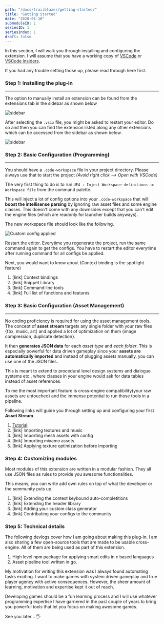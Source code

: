 ```yaml
---
path: "/docs/trailblazer/getting-started/"
title: "Getting Started"
date: "2020-01-10"
submoduleID: 1
seriesID: 1
seriesIndex: 1
draft: false
---
```


In this section, I will walk you through installing and configuring the extension.
I will assume that you have a working copy of [VSCode](https://code.visualstudio.com/download) or [VSCode Insiders](https://code.visualstudio.com/insiders/).

If you had any trouble setting those up, please read through here first.

### Step 1: Installing the plug-in

---

The option to manually install an extension can be found from the extensions tab in the
sidebar as shown below

![sidebar](../../../../../images/DaedalusAPI/introduction-module/001.png)

After selecting the `.vsix` file, you might be asked to restart your editor.
Do so and then you can find the extension listed along any other extensions which can be accessed from the sidebar as shown below.

![sidebar](../../../../../images/DaedalusAPI/introduction-module/003.png)

### Step 2: Basic Configuration (Programming)

---

You should have a `.code-workspace` file in your project directory.
Please always use that to start the project _(Avoid right click --> Open with VSCode)_

The very first thing to do is to run `UE4 : Inject Workspace definitions in Workspace file` from the command palette.

This will inject a lot of config options into your `.code-workspace` that
will **boost the intellisense parsing** by ignoring raw asset files and some engine classes.
This doesn't come with any downsides except that you can't edit the engine files
(which are readonly for launcher builds anyways).

The new workspace file should look like the following.

![Custom config applied](../../../../../images/DaedalusAPI/introduction-module/004.png)

Restart the editor. Everytime you regenerate the project, run the same command again to get the configs.
You have to restart the editor everytime after running command for all configs be applied.

Next, you would want to know about (Context binding is the spotlight feature)

1. [link] Context bindings
2. [link] Snippet Library
3. [link] Command line tools
4. [link] Full list of functions and features

### Step 3: Basic Configuration (Asset Management)

---

No coding proficiency is required for using the asset management tools. The concept of **asset stream** targets
any single folder with your raw files {fbx, music, art} and applied a lot of optimization on them
{image compression, duplicate detection}.

It then **generates JSON data** for each _asset type_ and _each folder_. This is especially powerful for
data driven gameplay since your **assets are automatically imported** and instead of plugging assets manually,
you can use one of the JSON files.

This is meant to extend to procedural level design systems and dialogue systems etc.,
where classes in your engine would ask for data tables instead of asset references.

To me the most important feature is cross-engine compatibility(your raw assets are untouched) and the immense
potential to run those tools in a pipeline.

Following links will guide you through setting up and configuring your first **Asset Stream**.

1. [Tutorial](/docs/trailblazer/hello-asset-streams)
2. [link] Importing textures and music
3. [link] Importing mesh assets with config
4. [link] Importing mixamo assets
5. [link] Applying texture optimization before importing

### Step 4: Customizing modules

Most modules of this extension are written in a modular fashion.
They all use JSON files as rules to provide you awesome functionalities.

This means, you can write add own rules on top of what the developer or the sommunity puts up.

1. [link] Extending the context keybound auto-completitions
2. [link] Extending the header library
3. [link] Adding your custom class generator
4. [link] Contributing your configs to the community

### Step 5: Technical details

The following devlogs cover how I am going about making this plug-in.
I am also sharing a few open-source tools that are made to be usable cross-engine.
All of them are being used as part of this extension.

1. High level npm package for applying smart edits in c based languages
2. Asset pipeline tool written in go.

My motivation for writing this extension was I always found automating tasks exciting.
I want to make games with system driven gameplay and true player agency with active consequences.
However, the sheer amount of learning, motivation and expertise kept it out of reach.

Developing games should be a fun learning process and I will use whatever programming expertise
I have garnered in the past couple of years to bring you powerful tools that let you focus on making awesome games.

See you later... 🖐
